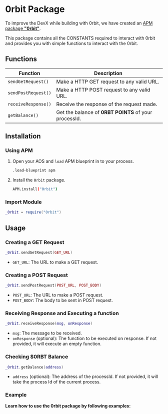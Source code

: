 
# 0rbit Package

To improve the DevX while building with 0rbit, we have created an [APM package **"0rbit"**](https://apm.betteridea.dev/pkg?id=LYIFdyKZ0D1B2GBQlPGHnGyawCwQn_sXqBuhqJHKIPs).

This package contains all the CONSTANTS required to interact with 0rbit and provides you with simple functions to interact with the 0rbit.

## Functions 

| Function | Description |
| --- | --- |
| `sendGetRequest()` | Make a HTTP GET request to any valid URL. |
| `sendPostRequest()` | Make a HTTP POST request to any valid URL. |
| `receiveResponse()` | Receive the response of the request made. |
| `getBalance()` | Get the balance of **0RBT POINTS** of your processId. |

## Installation

### Using APM

1. Open your AOS and `load` APM blueprint in to your process.

    ```bash
    .load-blueprint apm
    ```
2. Install the `0rbit` package.

    ```bash
    APM.install("0rbit")
    ```

### Import Module
    
```lua
_0rbit = require("0rbit")
```

## Usage

### Creating a GET Request

```lua
_0rbit.sendGetRequest(GET_URL)
```
- `GET_URL`: The URL to make a GET request.

### Creating a POST Request

```lua
_0rbit.sendPostRequest(POST_URL, POST_BODY)
```
- `POST_URL`: The URL to make a POST request.
- `POST_BODY`: The body to be sent in POST request.

### Receiving Response and Executing a function
    
```lua
_0rbit.receiveResponse(msg, onResponse)
```
- `msg`: The message to be received.
- `onResponse` (optional): The function to be executed on response. If not provided, it will execute an empty function.

### Checking $0RBT Balance 

```lua
_0rbit.getBalance(address)
```
- `address` (optional): The address of the processId. If not provided, it will take the process Id of the current process.

### Example
__Learn how to use the 0rbit package by following examples:__

<Cards>
  <Card  title="Package Examples" href="/developer/package/example" />
</Cards>


